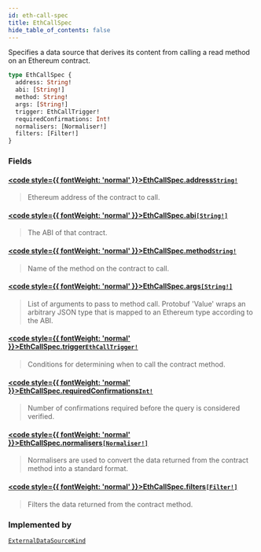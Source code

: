 ```yaml
---
id: eth-call-spec
title: EthCallSpec
hide_table_of_contents: false
---
```








Specifies a data source that derives its content from calling a read method
on an Ethereum contract.

```graphql
type EthCallSpec {
  address: String!
  abi: [String!]
  method: String!
  args: [String!]
  trigger: EthCallTrigger!
  requiredConfirmations: Int!
  normalisers: [Normaliser!]
  filters: [Filter!]
}
```


### Fields

#### [<code style={{ fontWeight: 'normal' }}>EthCallSpec.<b>address</b></code>](#)<Bullet />[`String!`](/testnet/api/graphql/scalars/string) <Badge class="secondary" text="non-null"/> <Badge class="secondary" text="scalar"/>
> Ethereum address of the contract to call.
> 

#### [<code style={{ fontWeight: 'normal' }}>EthCallSpec.<b>abi</b></code>](#)<Bullet />[`[String!]`](/testnet/api/graphql/scalars/string) <Badge class="secondary" text="list"/> <Badge class="secondary" text="scalar"/>
> The ABI of that contract.
> 

#### [<code style={{ fontWeight: 'normal' }}>EthCallSpec.<b>method</b></code>](#)<Bullet />[`String!`](/testnet/api/graphql/scalars/string) <Badge class="secondary" text="non-null"/> <Badge class="secondary" text="scalar"/>
> Name of the method on the contract to call.
> 

#### [<code style={{ fontWeight: 'normal' }}>EthCallSpec.<b>args</b></code>](#)<Bullet />[`[String!]`](/testnet/api/graphql/scalars/string) <Badge class="secondary" text="list"/> <Badge class="secondary" text="scalar"/>
> List of arguments to pass to method call.
Protobuf 'Value' wraps an arbitrary JSON type that is mapped to an Ethereum
type according to the ABI.
> 

#### [<code style={{ fontWeight: 'normal' }}>EthCallSpec.<b>trigger</b></code>](#)<Bullet />[`EthCallTrigger!`](/testnet/api/graphql/objects/eth-call-trigger) <Badge class="secondary" text="non-null"/> <Badge class="secondary" text="object"/>
> Conditions for determining when to call the contract method.
> 

#### [<code style={{ fontWeight: 'normal' }}>EthCallSpec.<b>requiredConfirmations</b></code>](#)<Bullet />[`Int!`](/testnet/api/graphql/scalars/int) <Badge class="secondary" text="non-null"/> <Badge class="secondary" text="scalar"/>
> Number of confirmations required before the query is considered verified.
> 

#### [<code style={{ fontWeight: 'normal' }}>EthCallSpec.<b>normalisers</b></code>](#)<Bullet />[`[Normaliser!]`](/testnet/api/graphql/objects/normaliser) <Badge class="secondary" text="list"/> <Badge class="secondary" text="object"/>
> Normalisers are used to convert the data returned from the contract method
into a standard format.
> 

#### [<code style={{ fontWeight: 'normal' }}>EthCallSpec.<b>filters</b></code>](#)<Bullet />[`[Filter!]`](/testnet/api/graphql/objects/filter) <Badge class="secondary" text="list"/> <Badge class="secondary" text="object"/>
> Filters the data returned from the contract method.
> 



### Implemented by

[`ExternalDataSourceKind`](/testnet/api/graphql/unions/external-data-source-kind)  <Badge class="secondary" text="union"/>



